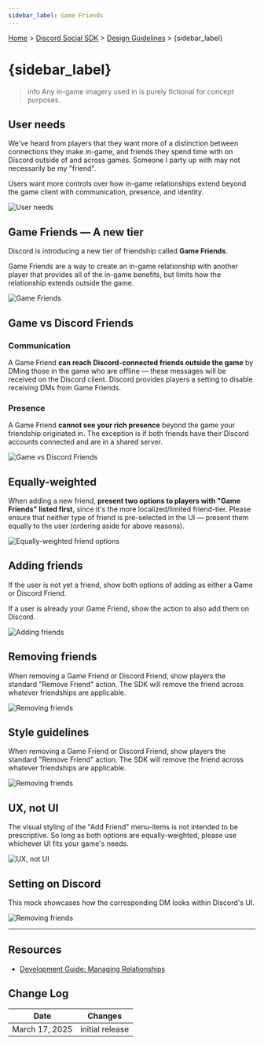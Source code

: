 ```yaml
---
sidebar_label: Game Friends
---
```


[Home](#DOCS_INTRO) > [Discord Social SDK](#DOCS_DISCORD_SOCIAL_SDK_OVERVIEW) > [Design Guidelines](#DOCS_DISCORD_SOCIAL_SDK_DESIGN_GUIDELINES) > {sidebar_label}

# {sidebar_label}

> info
> Any in-game imagery used in is purely fictional for concept purposes.

## User needs

We've heard from players that they want more of a distinction between connections they make in-game, and friends they spend time with on Discord outside of and across games. Someone I party up with may not necessarily be my "friend". 

Users want more controls over how in-game relationships extend beyond the game client with communication, presence, and identity.

![User needs](social-sdk/design-guidelines/GameFriends-02.png)

## Game Friends — A new tier

Discord is introducing a new tier of friendship called **Game Friends**.

Game Friends are a way to create an in-game relationship with another player that provides all of the in-game benefits, but limits how the relationship extends outside the game.

![Game Friends](social-sdk/design-guidelines/GameFriends-03.png)

## Game vs Discord Friends

### Communication 

A Game Friend **can reach Discord-connected friends outside the game** by DMing those in the game who are offline — these messages will be received on the Discord client. Discord provides players a setting to disable receiving DMs from Game Friends.

### Presence

A Game Friend **cannot see your rich presence** beyond the game your friendship originated in. The exception is if both friends have their Discord accounts connected and are in a shared server.

![Game vs Discord Friends](social-sdk/design-guidelines/GameFriends-04.png)

## Equally-weighted

When adding a new friend, **present two options to players with "Game Friends" listed first**, since it's the more localized/limited friend-tier. Please ensure that neither type of friend is pre-selected in the UI — present them equally to the user (ordering aside for above reasons).

![Equally-weighted friend options](social-sdk/design-guidelines/GameFriends-05.png)

## Adding friends

If the user is not yet a friend, show both options of adding as either a Game or Discord Friend.

If a user is already your Game Friend, show the action to also add them on Discord.

![Adding friends](social-sdk/design-guidelines/GameFriends-06.png)

## Removing friends

When removing a Game Friend or Discord Friend, show players the standard "Remove Friend" action. The SDK will remove the friend across whatever friendships are applicable.

![Removing friends](social-sdk/design-guidelines/GameFriends-07.png)

## Style guidelines

When removing a Game Friend or Discord Friend, show players the standard "Remove Friend" action. The SDK will remove the friend across whatever friendships are applicable.

![Removing friends](social-sdk/design-guidelines/GameFriends-08.png)

## UX, not UI

The visual styling of the "Add Friend" menu-items is not intended to be prescriptive. So long as both options are equally-weighted, please use whichever UI fits your game's needs.

![UX, not UI](social-sdk/design-guidelines/GameFriends-09.png)

## Setting on Discord

This mock showcases how the corresponding DM looks within Discord's UI.

![Removing friends](social-sdk/design-guidelines/GameFriends-10.png)

---

## Resources

- [Development Guide: Managing Relationships](#DOCS_DISCORD_SOCIAL_SDK_DEVELOPMENT_GUIDES_MANAGING_RELATIONSHIPS)

## Change Log

| Date           | Changes         |
|----------------|-----------------|
| March 17, 2025 | initial release |
